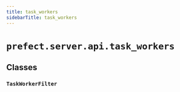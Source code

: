```yaml
---
title: task_workers
sidebarTitle: task_workers
---
```


# `prefect.server.api.task_workers`

## Classes

### `TaskWorkerFilter` <sup><a href="https://github.com/prefecthq/prefect/blob/main/src/prefect/server/api/task_workers.py#L13"><Icon icon="github" size="14" /></a></sup>
